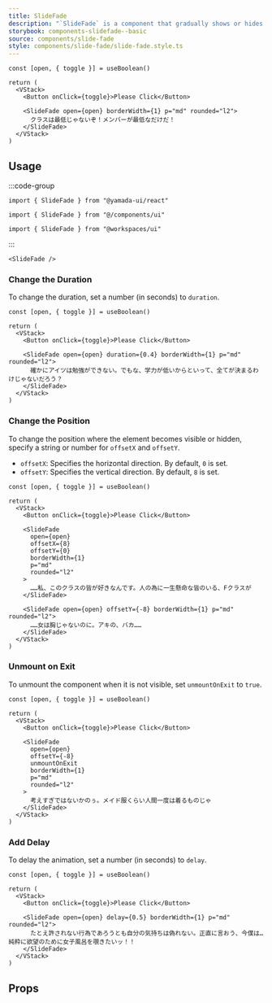 ```yaml
---
title: SlideFade
description: "`SlideFade` is a component that gradually shows or hides an element while moving it from a specified position."
storybook: components-slidefade--basic
source: components/slide-fade
style: components/slide-fade/slide-fade.style.ts
---
```


```tsx preview functional client
const [open, { toggle }] = useBoolean()

return (
  <VStack>
    <Button onClick={toggle}>Please Click</Button>

    <SlideFade open={open} borderWidth={1} p="md" rounded="l2">
      クラスは最低じゃないぞ！メンバーが最低なだけだ！
    </SlideFade>
  </VStack>
)
```

## Usage

:::code-group

```tsx [package]
import { SlideFade } from "@yamada-ui/react"
```

```tsx [alias]
import { SlideFade } from "@/components/ui"
```

```tsx [monorepo]
import { SlideFade } from "@workspaces/ui"
```

:::

```tsx
<SlideFade />
```

### Change the Duration

To change the duration, set a number (in seconds) to `duration`.

```tsx preview functional client
const [open, { toggle }] = useBoolean()

return (
  <VStack>
    <Button onClick={toggle}>Please Click</Button>

    <SlideFade open={open} duration={0.4} borderWidth={1} p="md" rounded="l2">
      確かにアイツは勉強ができない。でもな、学力が低いからといって、全てが決まるわけじゃないだろう？
    </SlideFade>
  </VStack>
)
```

### Change the Position

To change the position where the element becomes visible or hidden, specify a string or number for `offsetX` and `offsetY`.

- `offsetX`: Specifies the horizontal direction. By default, `0` is set.
- `offsetY`: Specifies the vertical direction. By default, `8` is set.

```tsx preview functional client
const [open, { toggle }] = useBoolean()

return (
  <VStack>
    <Button onClick={toggle}>Please Click</Button>

    <SlideFade
      open={open}
      offsetX={8}
      offsetY={0}
      borderWidth={1}
      p="md"
      rounded="l2"
    >
      ……私、このクラスの皆が好きなんです。人の為に一生懸命な皆のいる、Fクラスが
    </SlideFade>

    <SlideFade open={open} offsetY={-8} borderWidth={1} p="md" rounded="l2">
      ……女は胸じゃないのに。アキの、バカ……
    </SlideFade>
  </VStack>
)
```

### Unmount on Exit

To unmount the component when it is not visible, set `unmountOnExit` to `true`.

```tsx preview functional client
const [open, { toggle }] = useBoolean()

return (
  <VStack>
    <Button onClick={toggle}>Please Click</Button>

    <SlideFade
      open={open}
      offsetY={-8}
      unmountOnExit
      borderWidth={1}
      p="md"
      rounded="l2"
    >
      考えすぎではないかのぅ。メイド服くらい人間一度は着るものじゃ
    </SlideFade>
  </VStack>
)
```

### Add Delay

To delay the animation, set a number (in seconds) to `delay`.

```tsx preview functional client
const [open, { toggle }] = useBoolean()

return (
  <VStack>
    <Button onClick={toggle}>Please Click</Button>

    <SlideFade open={open} delay={0.5} borderWidth={1} p="md" rounded="l2">
      たとえ許されない行為であろうとも自分の気持ちは偽れない。正直に言おう、今僕は…純粋に欲望のために女子風呂を覗きたいッ！！
    </SlideFade>
  </VStack>
)
```

## Props

<PropsTable name="slide-fade" />
